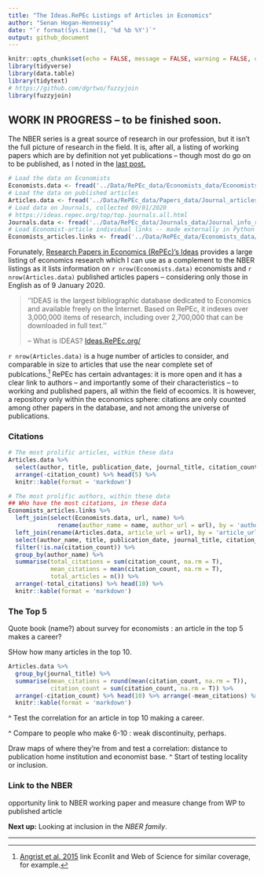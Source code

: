 ```yaml
---
title: "The Ideas.RePEc Listings of Articles in Economics"
author: "Senan Hogan-Hennessy"
date: "`r format(Sys.time(), '%d %b %Y')`"
output: github_document
---
```

```r
knitr::opts_chunk$set(echo = FALSE, message = FALSE, warning = FALSE, cache = F, fig.align = 'center')
library(tidyverse)
library(data.table)
library(tidytext)
# https://github.com/dgrtwo/fuzzyjoin
library(fuzzyjoin)
```

## WORK IN PROGRESS -- to be finished soon.

The NBER series is a great source of research in our profession, but it isn't the full picture of research in the field.
It is, after all, a listing of working papers which are by definition not yet publications -- though most do go on to be published,
as I noted in the [last post.](https://github.com/shoganhennessy/Econ_text_data/blob/master/Blog_post_exploration/1_NBER_working_papers.md)

```r
# Load the data on Economists
Economists.data <- fread('../Data/RePEc_data/Economists_data/Economists_repec_data.csv')
# Load the data on published articles
Articles.data <- fread('../Data/RePEc_data/Papers_data/Journal_articles_repec.csv')
# Load data on Journals, collected 09/01/2020
# https://ideas.repec.org/top/top.journals.all.html
Journals.data <- fread('../Data/RePEc_data/Journals_data/Journal_info_repec.csv')
# Load Economist-article individual links -- made externally in Python
Economists_articles.links <- fread('../Data/RePEc_data/Economists_data/Economists_articles_repec.csv')
```
Forunately, [Research Papers in Economics (RePEc)'s Ideas](https://ideas.repec.org/) provides a large listing of economics research which I can use as a complement to the NBER listings as it lists information on `r nrow(Economists.data)` economists and `r nrow(Articles.data)` published articles papers -- considering only those in English as of 9 January 2020.

> ''IDEAS is the largest bibliographic database dedicated to Economics and available freely on the Internet. 
> Based on RePEc, it indexes over 3,000,000 items of research, including over 2,700,000 that can be downloaded in full text.''
> 
> -- What is IDEAS?  [Ideas.RePEc.org/](https://ideas.repec.org/) 

`r nrow(Articles.data)` is a huge number of articles to consider, and comparable in size to articles that use the near complete set of publcations.^[[Angrist et al. 2015](https://www.nber.org/papers/w23698) link Econlit and Web of Science for similar coverage, for example.]
RePEc has certain advantages: it is more open and it has a clear link to authors -- and importantly some of their characteristics -- to working and published papers, all within the field of ecoomics.
It is however, a repository only within the economics sphere: citations are only counted among other papers in the database, and not among the universe of publications.

### Citations

```r
# The most prolific articles, within these data
Articles.data %>% 
  select(author, title, publication_date, journal_title, citation_count) %>%
  arrange(-citation_count) %>% head(5) %>%
  knitr::kable(format = 'markdown')
```



```r
# The most prolific authors, within these data
## WHo have the most citations, in these data
Economists_articles.links %>% 
  left_join(select(Economists.data, url, name) %>% 
              rename(author_name = name, author_url = url), by = 'author_url') %>%
  left_join(rename(Articles.data, article_url = url), by = 'article_url') %>%
  select(author_name, title, publication_date, journal_title, citation_count) %>%
  filter(!is.na(citation_count)) %>%
  group_by(author_name) %>%
  summarise(total_citations = sum(citation_count, na.rm = T),
            mean_citations = mean(citation_count, na.rm = T),
            total_articles = n()) %>%
  arrange(-total_citations) %>% head(10) %>%
  knitr::kable(format = 'markdown')
```


### The Top 5

Quote book (name?) about survey for economists :
an article in the top 5 makes a career?

SHow how many articles in the top 10.
```r
Articles.data %>% 
  group_by(journal_title) %>%
  summarise(mean_citations = round(mean(citation_count, na.rm = T)),
            citation_count = sum(citation_count, na.rm = T)) %>%
  arrange(-citation_count) %>% head(10) %>% arrange(-mean_citations) %>%
  knitr::kable(format = 'markdown')
```

^ Test the correlation for an article in top 10 making a career.

^ Compare to people who make 6-10 : weak discontinuity, perhaps.

Draw maps of where they're from
and test a correlation: distance to publication home institution and economist base.
^ Start of testing locality or inclusion.


### Link to the NBER

opportunity link to NBER working paper and measure change from WP to published article

**Next up:** Looking at inclusion in the *NBER family*.

***